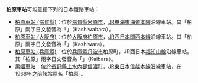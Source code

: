 {{NoteTA
|T=zh-hans:柏原站;zh-hk:柏原站;zh-tw:柏原車站;
|1=zh-hans:柏原站;zh-hk:柏原站;zh-tw:柏原車站;
|2=zh-hans:黑姬站;zh-hk:黑姬站;zh-tw:黑姬車站;
}}
'''柏原車站'''可能意指下列的日本鐵路車站：

* [[柏原車站_(滋賀縣)|柏原車站 (滋賀縣)]]：位於[[滋賀縣|滋賀縣]][[米原市|米原市]]，[[JR東海|JR東海]][[東海道本線|東海道本線]]沿線車站。其「柏原」兩字日文發音為「{{lang|ja|かしわばら}}」（Kashiwabara）。
* [[柏原車站_(大阪府)|柏原車站 (大阪府)]]：位於[[大阪府|大阪府]][[柏原市|柏原市]]，[[JR西日本|JR西日本]][[關西本線|關西本線]]沿線車站。其「柏原」兩字日文發音為「{{lang|ja|かしわら}}」（Kashiwara）。
* [[柏原車站_(兵庫縣)|柏原車站 (兵庫縣)]]：位於[[兵庫縣|兵庫縣]][[丹波市|丹波市]]柏原町，JR西日本[[福知山線|福知山線]]沿線車站。其「柏原」兩字日文發音為「{{lang|ja|かいばら}}」（Kaibara）。
* [[黑姬車站|黑姬車站]]：位於[[長野縣|長野縣]][[上水內郡|上水內郡]][[信濃町|信濃町]]，[[JR東日本|JR東日本]][[信越本線|信越本線]]沿線車站，在1968年之前該站原名「柏原」。

{{disambig|Cat=四字車站名消歧義}}